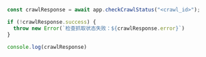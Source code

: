 ```js Node
const crawlResponse = await app.checkCrawlStatus("<crawl_id>");

if (!crawlResponse.success) {
  throw new Error(`检查抓取状态失败：${crawlResponse.error}`)
}

console.log(crawlResponse)
```
